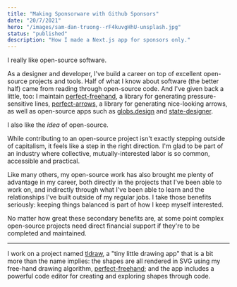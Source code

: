 ```yaml
---
title: "Making Sponsorware with Github Sponsors"
date: "20/7/2021"
hero: "/images/sam-dan-truong--rF4kuvgHhU-unsplash.jpg"
status: "published"
description: "How I made a Next.js app for sponsors only."
---
```


I really like open-source software.

As a designer and developer, I've build a career on top of excellent open-source projects and tools. Half of what I know about software (the better half) came from reading through open-source code. And I've given back a little, too: I maintain [perfect-freehand](https://github.com/steveruizok/perfect-freehand), a library for generating pressure-sensitive lines, [perfect-arrows](https://github.com/steveruizok/perfect-arrows), a library for generating nice-looking arrows, as well as open-source apps such as [globs.design](https://globs.design) and [state-designer](https://state-designer.com).

I also like the _idea_ of open-source.

While contributing to an open-source project isn't exactly stepping outside of capitalism, it feels like a step in the right direction. I'm glad to be part of an industry where collective, mutually-interested labor is so common, accessible and practical.

Like many others, my open-source work has also brought me plenty of advantage in my career, both directly in the projects that I've been able to work on, and indirectly through what I've been able to learn and the relationships I've built outside of my regular jobs. I take those benefits seriously: keeping things balanced is part of how I keep myself interested.

No matter how great these secondary benefits are, at some point complex open-source projects need direct financial support if they're to be completed and maintained.

---

I work on a project named [tldraw](https://tldraw.com), a "tiny little drawing app" that is a bit more than the name implies: the shapes are all rendered in SVG using my free-hand drawing algorithm, [perfect-freehand](https://github.com/steveruizok/perfect-freehand); and the app includes a powerful code editor for creating and exploring shapes through code.